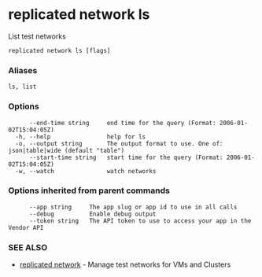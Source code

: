# replicated network ls

List test networks

```
replicated network ls [flags]
```

### Aliases

```
ls, list
```

### Options

```
      --end-time string     end time for the query (Format: 2006-01-02T15:04:05Z)
  -h, --help                help for ls
  -o, --output string       The output format to use. One of: json|table|wide (default "table")
      --start-time string   start time for the query (Format: 2006-01-02T15:04:05Z)
  -w, --watch               watch networks
```

### Options inherited from parent commands

```
      --app string     The app slug or app id to use in all calls
      --debug          Enable debug output
      --token string   The API token to use to access your app in the Vendor API
```

### SEE ALSO

* [replicated network](replicated-cli-network)	 - Manage test networks for VMs and Clusters

